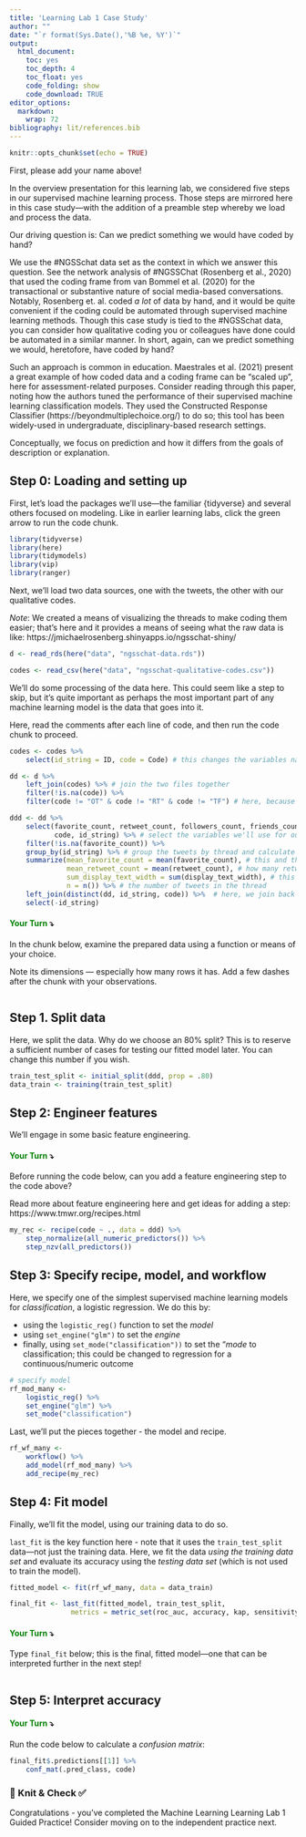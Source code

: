 ```yaml
---
title: 'Learning Lab 1 Case Study'
author: ""
date: "`r format(Sys.Date(),'%B %e, %Y')`"
output:
  html_document:
    toc: yes
    toc_depth: 4
    toc_float: yes
    code_folding: show
    code_download: TRUE
editor_options:
  markdown:
    wrap: 72
bibliography: lit/references.bib
---
```


```r
knitr::opts_chunk$set(echo = TRUE)
```

First, please add your name above!

In the overview presentation for this learning lab, we considered five steps in our supervised machine learning process. Those steps are mirrored here in this case study---with the addition of a preamble step whereby we load and process the data. 

Our driving question is: Can we predict something we would have coded by hand?

We use the #NGSSchat data set as the context in which we answer this question. See the network analysis of #NGSSChat (Rosenberg et al., 2020) that used the coding frame from van Bommel et al. (2020) for the transactional or substantive nature of social media-based conversations. Notably, Rosenberg et. al. coded _a lot_ of data by hand, and it would be quite convenient if the coding could be automated through supervised machine learning methods. Though this case study is tied to the #NGSSchat data, you can consider how qualitative coding you or colleagues have done could be automated in a similar manner. In short, again, can we predict something we would, heretofore, have coded by hand?

Such an approach is common in education. Maestrales et al. (2021) present a great example of how coded data and a coding frame can be "scaled up", here for assessment-related purposes. Consider reading through this paper, noting how the authors tuned the performance of their supervised machine learning classification models. They used the Constructed Response Classifier (https://beyondmultiplechoice.org/) to do so; this tool has been widely-used in undergraduate, disciplinary-based research settings.

Conceptually, we focus on prediction and how it differs from the goals of description or explanation.

## Step 0: Loading and setting up

First, let's load the packages we'll use---the familiar {tidyverse} and several others focused on modeling. Like in earlier learning labs, click the green arrow to run the code chunk.

```r
library(tidyverse)
library(here)
library(tidymodels)
library(vip)
library(ranger)
```

Next, we'll load two data sources, one with the tweets, the other with our qualitative codes. 

*Note*: We created a means of visualizing the threads to make coding them easier; that's here and it provides a means of seeing what the raw data is like: https://jmichaelrosenberg.shinyapps.io/ngsschat-shiny/

```r
d <- read_rds(here("data", "ngsschat-data.rds"))

codes <- read_csv(here("data", "ngsschat-qualitative-codes.csv"))
```

We'll do some processing of the data here. This could seem like a step to skip, but it's quite important as perhaps the most important part of any machine learning model is the data that goes into it. 

Here, read the comments after each line of code, and then run the code chunk to proceed. 

```r
codes <- codes %>% 
    select(id_string = ID, code = Code) # this changes the variables names in the codes data frame to be the esame as in the tweets

dd <- d %>% 
    left_join(codes) %>% # join the two files together
    filter(!is.na(code)) %>% 
    filter(code != "OT" & code != "RT" & code != "TF") # here, because TF (transformational) codes are so rare, we exclude them, as well as OT (off-topic) and RT (retweet) tweets and those missing a code

ddd <- dd %>% 
    select(favorite_count, retweet_count, followers_count, friends_count, statuses_count, display_text_width, 
           code, id_string) %>% # select the variables we'll use for our supervised machine learning model
    filter(!is.na(favorite_count)) %>% 
    group_by(id_string) %>% # group the tweets by thread and calculate summary variables
    summarize(mean_favorite_count = mean(favorite_count), # this and the next are means; this could, though, be a sum; it represents the average number of favorites each tweet in the thread received
              mean_retweet_count = mean(retweet_count), # how many retweets each tweet received
              sum_display_text_width = sum(display_text_width), # this is a variable for the length of the tweet; sum seems more sensible than mean
              n = n()) %>% # the number of tweets in the thread
    left_join(distinct(dd, id_string, code)) %>%  # here, we join back the codes, as we lost them in the summary step
    select(-id_string)
```

#### [Your Turn]{style="color: green;"} ⤵ {style="font-style: normal; font-variant-caps: normal; letter-spacing: normal; orphans: auto; text-align: start; text-indent: 0px; text-transform: none; white-space: normal; widows: auto; word-spacing: 0px; -webkit-tap-highlight-color: rgba(26, 26, 26, 0.3); -webkit-text-size-adjust: auto; -webkit-text-stroke-width: 0px; text-decoration: none; caret-color: rgb(0, 0, 0); color: rgb(0, 0, 0);"}

In the chunk below, examine the prepared data using a function or means of your choice. 

Note its dimensions --- especially how many rows it has. Add a few dashes after the chunk with your observations.

```r

```

## Step 1. Split data

Here, we split the data. Why do we choose an 80% split? This is to reserve a sufficient number of cases for testing our fitted model later. You can change this number if you wish.

```r
train_test_split <- initial_split(ddd, prop = .80)
data_train <- training(train_test_split)
```

## Step 2: Engineer features

We'll engage in some basic feature engineering. 

#### [Your Turn]{style="color: green;"} ⤵ {style="font-style: normal; font-variant-caps: normal; letter-spacing: normal; orphans: auto; text-align: start; text-indent: 0px; text-transform: none; white-space: normal; widows: auto; word-spacing: 0px; -webkit-tap-highlight-color: rgba(26, 26, 26, 0.3); -webkit-text-size-adjust: auto; -webkit-text-stroke-width: 0px; text-decoration: none; caret-color: rgb(0, 0, 0); color: rgb(0, 0, 0);"}

Before running the code below, can you add a feature engineering step to the code above?

Read more about feature engineering here and get ideas for adding a step: https://www.tmwr.org/recipes.html

```r
my_rec <- recipe(code ~ ., data = ddd) %>% 
    step_normalize(all_numeric_predictors()) %>%
    step_nzv(all_predictors())
```

## Step 3: Specify recipe, model, and workflow

Here, we specify one of the simplest supervised machine learning models for _classification_, a logistic regression. We do this by:

- using the `logistic_reg()` function to set the *model*
- using `set_engine("glm")` to set the *engine*
- finally, using `set_mode("classification"))` to set the "*mode* to classification; this could be changed to regression for a continuous/numeric outcome

```r
# specify model
rf_mod_many <-
    logistic_reg() %>% 
    set_engine("glm") %>%
    set_mode("classification")
```

Last, we'll put the pieces together - the model and recipe.

```r
rf_wf_many <-
    workflow() %>%
    add_model(rf_mod_many) %>% 
    add_recipe(my_rec)
```

## Step 4: Fit model

Finally, we'll fit the model, using our training data to do so. 

`last_fit` is the key function here - note that it uses the `train_test_split` data---not just the training data. Here, we fit the data _using the training data set_ and evaluate its accuracy using the _testing data set_ (which is not used to train the model).

```r
fitted_model <- fit(rf_wf_many, data = data_train)

final_fit <- last_fit(fitted_model, train_test_split,
               metrics = metric_set(roc_auc, accuracy, kap, sensitivity, specificity, precision))
```

#### [Your Turn]{style="color: green;"} ⤵ {style="font-style: normal; font-variant-caps: normal; letter-spacing: normal; orphans: auto; text-align: start; text-indent: 0px; text-transform: none; white-space: normal; widows: auto; word-spacing: 0px; -webkit-tap-highlight-color: rgba(26, 26, 26, 0.3); -webkit-text-size-adjust: auto; -webkit-text-stroke-width: 0px; text-decoration: none; caret-color: rgb(0, 0, 0); color: rgb(0, 0, 0);"}

Type `final_fit` below; this is the final, fitted model---one that can be interpreted further in the next step!

```r

```

## Step 5: Interpret accuracy

#### [Your Turn]{style="color: green;"} ⤵ {style="font-style: normal; font-variant-caps: normal; letter-spacing: normal; orphans: auto; text-align: start; text-indent: 0px; text-transform: none; white-space: normal; widows: auto; word-spacing: 0px; -webkit-tap-highlight-color: rgba(26, 26, 26, 0.3); -webkit-text-size-adjust: auto; -webkit-text-stroke-width: 0px; text-decoration: none; caret-color: rgb(0, 0, 0); color: rgb(0, 0, 0);"}

Run the code below to calculate a _confusion matrix_:

```r
final_fit$.predictions[[1]] %>% 
    conf_mat(.pred_class, code)
```

### 🧶 Knit & Check ✅

Congratulations - you've completed the Machine Learning Learning Lab 1 Guided Practice! Consider moving on to the independent practice next.